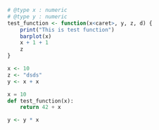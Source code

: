 ```r
# @type x : numeric
# @type y : numeric
test_function <- function(x<caret>, y, z, d) {
    print("This is test function")
    barplot(x)
    x + 1 + 1
    z
}

x <- 10
z <- "dsds"
y <- x + x
```

```python
x = 10
def test_function(x):
    return 42 + x
```

```r
y <- y * x
```
